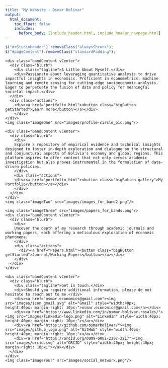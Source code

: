 ---
title: "My Website - Osmar Bolivar"
output:
  html_document:
    toc_float: false
    includes:
      before_body: [include_header.html, include_header_navpage.html]
---


```{js, echo=FALSE}
$("#rStudioHeader").removeClass("alwaysShrunk");
$("#pageContent").removeClass("standardPadding");
```


<!--html_preserve-->

<div id="homeContent">
  <div class="band full orange first rightText">
    <div class="bandContent vCenter">
      <div class="blurb">
        <div class="tagline">A Little About Myself.</div>
        <div>Passionate about leveraging quantitative analysis to drive impactful insights in economics. Proficient in econometrics, machine learning and remote sensing for cutting-edge socioeconomic analysis. Eager to perpetuate the fusion of data and policy for meaningful societal impact.</div>
      </div>
      <div class="actions">
        <div><a href="portfolio.html"><button class="bigButton getStarted">Learn more</button></a></div>
        </div>
    </div>
    <img class="imageOne" src="images/profile-circle_pic.png"/>
  </div>

  <div class="band full gray1 second leftText">
    <div class="bandContent vCenter">
      <div class="blurb">
        <div>
        Explore a repository of empirical evidence and technical insights designed to foster in-depth exploration and dialogue on the structural and conjunctural aspects of Bolivia's economy and global regions. This platform aspires to offer content that not only serves academic investigation but also proves instrumental in the formulation of data-driven policies.
        </div>
        <div class="actions">
        <div><a href="portfolio.html"><button class="bigButton gallery">My Portfolio</button></a></div>
        </div>
      </div>
    </div>
    <img class="imageTwo" src="images/images_for_band2.png"/>
  </div>

  <div class="band full third rightText">
    <img class="imageThree" src="images/papers_for_bands.png"/>
    <div class="bandContent vCenter">
      <div class="blurb">
        <div>
        Uncover the depth of my research through academic journals and working papers, each offering a meticulous exploration of economic phenomena.
        </div>
        <div class="actions">
          <div><a href="Papers.html"><button class="bigButton getStarted">Journal/Working Papers</button></a></div>
        </div>
      </div>
    </div>
  </div>
  
  <div class="band full gray2 fourth leftText">
    <div class="bandContent vCenter">
      <div class="blurb">
        <div class="tagline">Get in touch.</div>
        <div>Should you require additional information, please do not hesitate to reach out to me.</div> 
        <div><a href="osmar.economics@gmail.com"><img src="images/icon_gmail.svg" alt="Gmail" style="width:40px; height:40px; margin-right: 10px;">osmar.economics@gmail.com</a></div>
        <div><a href="https://www.linkedin.com/in/osmar-bolivar-rosales/"><img src="images/linkedin-logo.png" alt="LinkedIn" style="width:40px; height:40px; margin-right: 10px;"></a></div> 
        <div><a href="https://github.com/osmarbolivar/"><img src="images/github_logo.png" alt="GitHub" style="width:40px; height:40px; margin-right: 10px;"></a></div>
        <div><a href="https://orcid.org/0009-0002-2297-2217"><img src="images/orcid.svg" alt="ORCID" style="width:40px; height:40px; margin-right: 10px;"></a></div>
      </div>
    </div>
    <img class="imageFour" src="images/social_network.png"/>
  </div>
</div>

<!--/html_preserve-->

